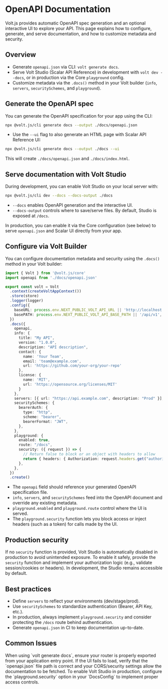 # OpenAPI Documentation

Volt.js provides automatic OpenAPI spec generation and an optional interactive UI to explore your API. This page explains how to configure, generate, and serve documentation, and how to customize metadata and security.

## Overview

- Generate `openapi.json` via CLI: `volt generate docs`.
- Serve Volt Studio (Scalar API Reference) in development with `volt dev --docs`, or in production via the Core `playground` config.
- Customize metadata via the `.docs()` method in your Volt builder (`info`, `servers`, `securitySchemes`, and `playground`).

## Generate the OpenAPI spec

You can generate the OpenAPI specification for your app using the CLI:

```bash
npx @volt.js/cli generate docs --output ./docs/openapi.json
```

- Use the `--ui` flag to also generate an HTML page with Scalar API Reference UI:

```bash
npx @volt.js/cli generate docs --output ./docs --ui
```

This will create `./docs/openapi.json` and `./docs/index.html`.

## Serve documentation with Volt Studio

During development, you can enable Volt Studio on your local server with:

```bash
npx @volt.js/cli dev --docs --docs-output ./docs
```

- `--docs` enables OpenAPI generation and the interactive UI.
- `--docs-output` controls where to save/serve files. By default, Studio is exposed at `/docs`.

In production, you can enable it via the Core configuration (see below) to serve `openapi.json` and Scalar UI directly from your app.

## Configure via Volt Builder

You can configure documentation metadata and security using the `.docs()` method in your Volt builder:

```ts
import { Volt } from '@volt.js/core'
import openapi from './docs/openapi.json'

export const volt = Volt
  .context(createVoltAppContext())
  .store(store)
  .logger(logger)
  .config({
    baseURL: process.env.NEXT_PUBLIC_VOLT_API_URL || 'http://localhost:3000',
    basePATH: process.env.NEXT_PUBLIC_VOLT_API_BASE_PATH || '/api/v1',
  })
  .docs({
    openapi,
    info: {
      title: "My API",
      version: "1.0.0",
      description: "API description",
      contact: {
        name: 'Your Team',
        email: 'team@example.com',
        url: 'https://github.com/your-org/your-repo'
      },
      license: {
        name: 'MIT',
        url: 'https://opensource.org/licenses/MIT'
      }
    },
    servers: [{ url: "https://api.example.com", description: "Prod" }],
    securitySchemes: {
      bearerAuth: {
        type: "http",
        scheme: "bearer",
        bearerFormat: "JWT",
      },
    },
    playground: {
      enabled: true,
      route: "/docs",
      security: ({ request }) => {
        // Return false to block or an object with headers to allow
        return { headers: { Authorization: request.headers.get("authorization") ?? "" } }
      },
    },
  })
  .create()
```

- The `openapi` field should reference your generated OpenAPI specification file.
- `info`, `servers`, and `securitySchemes` feed into the OpenAPI document and override any existing metadata.
- `playground.enabled` and `playground.route` control where the UI is served.
- The `playground.security` function lets you block access or inject headers (such as a token) for calls made by the UI.

## Production security

If no `security` function is provided, Volt Studio is automatically disabled in production to avoid unintended exposure. To enable it safely, provide the `security` function and implement your authorization logic (e.g., validate session/cookies or headers). In development, the Studio remains accessible by default.

## Best practices

- Define `servers` to reflect your environments (dev/stage/prod).
- Use `securitySchemes` to standardize authentication (Bearer, API Key, etc.).
- In production, always implement `playground.security` and consider protecting the `/docs` route behind authentication.
- Generate `openapi.json` in CI to keep documentation up-to-date.

## Common Issues

<Accordion title="Router Not Found Error">
  When using `volt generate docs`, ensure your router is properly exported from your application entry point.
</Accordion>

<Accordion title="Documentation UI Loading Issues">
  If the UI fails to load, verify that the `openapi.json` file path is correct and your CORS/security settings allow the documentation to be fetched.
</Accordion>

<Accordion title="Studio Disabled in Production Environment">
  To enable Volt Studio in production, configure the `playground.security` option in your `DocsConfig` to implement proper access controls.
</Accordion>